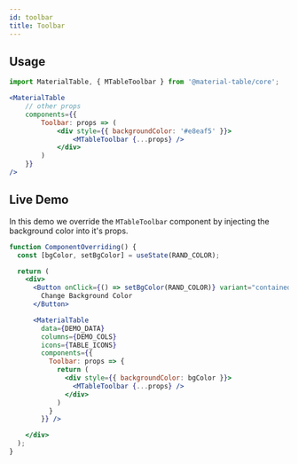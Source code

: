 ```yaml
---
id: toolbar
title: Toolbar
---
```



## Usage

```jsx {6}
import MaterialTable, { MTableToolbar } from '@material-table/core';

<MaterialTable
    // other props
    components={{
        Toolbar: props => (
            <div style={{ backgroundColor: '#e8eaf5' }}>
                <MTableToolbar {...props} />
            </div>
        )
    }}
/>
```

## Live Demo

In this demo we override the `MTableToolbar` component by injecting the background color into it's props.

<InfoBannerAboutGlobalVarsInDemos />

```jsx live
function ComponentOverriding() {
  const [bgColor, setBgColor] = useState(RAND_COLOR);

  return (
    <div>
      <Button onClick={() => setBgColor(RAND_COLOR)} variant="contained" color="primary" style={{marginBottom:'10px'}}>
        Change Background Color
      </Button>

      <MaterialTable 
        data={DEMO_DATA} 
        columns={DEMO_COLS} 
        icons={TABLE_ICONS}
        components={{
          Toolbar: props => {
            return (
              <div style={{ backgroundColor: bgColor }}>
                <MTableToolbar {...props} />
              </div>
            )
          }
        }} />

    </div> 
  );
}
```

